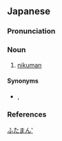 ==Japanese==
{{ja-kanjitab|ぶた|まん|yomi=y}}

===Pronunciation===
{{ja-pron|yomi=y|ぶたまん|acc=0|acc_ref=DJR}}

===Noun===
{{ja-noun|ぶたまん}}

# {{lb|ja|Kansai|sort=ふたまん'}} [[nikuman]]

====Synonyms====
* {{sense|nikuman}} {{ja-r|肉饅|にくまん}}, {{ja-r|肉饅頭|にくまんじゅう}}

===References===
<references/>

[[Category:ja:Foods|ふたまん']]